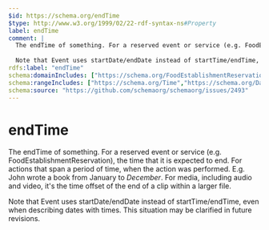 ```yaml
---
$id: https://schema.org/endTime
$type: http://www.w3.org/1999/02/22-rdf-syntax-ns#Property
label: endTime
comment: |
  The endTime of something. For a reserved event or service (e.g. FoodEstablishmentReservation), the time that it is expected to end. For actions that span a period of time, when the action was performed. E.g. John wrote a book from January to *December*. For media, including audio and video, it's the time offset of the end of a clip within a larger file.
  
  Note that Event uses startDate/endDate instead of startTime/endTime, even when describing dates with times. This situation may be clarified in future revisions.
rdfs:label: "endTime"
schema:domainIncludes: ["https://schema.org/FoodEstablishmentReservation","https://schema.org/Schedule","https://schema.org/InteractionCounter","https://schema.org/Action","https://schema.org/MediaObject"]
schema:rangeIncludes: ["https://schema.org/Time","https://schema.org/DateTime"]
schema:source: "https://github.com/schemaorg/schemaorg/issues/2493"
---
```


# endTime

The endTime of something. For a reserved event or service (e.g. FoodEstablishmentReservation), the time that it is expected to end. For actions that span a period of time, when the action was performed. E.g. John wrote a book from January to *December*. For media, including audio and video, it's the time offset of the end of a clip within a larger file.

Note that Event uses startDate/endDate instead of startTime/endTime, even when describing dates with times. This situation may be clarified in future revisions.

